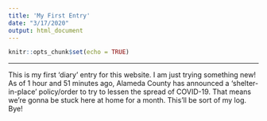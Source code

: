```yaml
---
title: 'My First Entry'
date: "3/17/2020"
output: html_document
---
```


```r
knitr::opts_chunk$set(echo = TRUE)
```

***

This is my first 'diary' entry for this website. I am just trying something new! As of 1 hour and 51 minutes ago, Alameda County has announced a 'shelter-in-place' policy/order to try to lessen the spread of COVID-19. That means we're gonna be stuck here at home for a month. This'll be sort of my log. Bye!